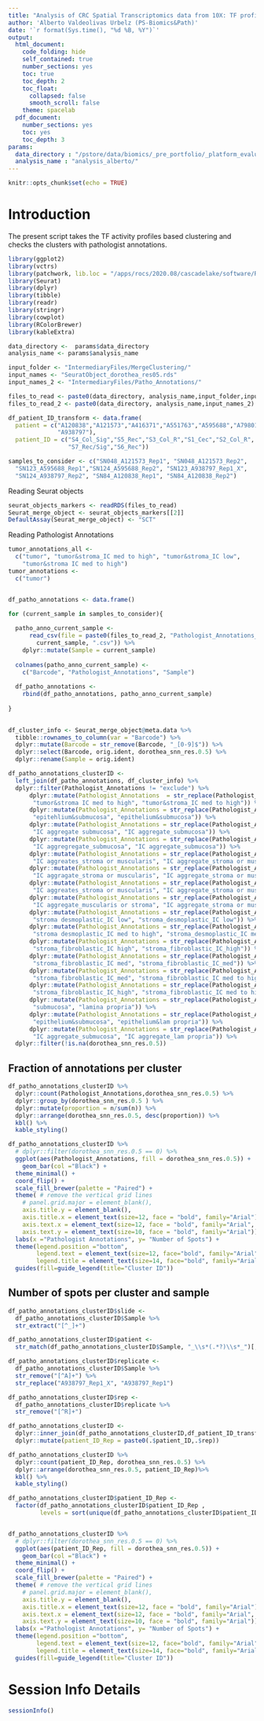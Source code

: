 ```yaml
---
title: "Analysis of CRC Spatial Transcriptomics data from 10X: TF profiles cluster VS Patho Annotations"
author: 'Alberto Valdeolivas Urbelz (PS-Biomics&Path)'
date: '`r format(Sys.time(), "%d %B, %Y")`'
output:
  html_document:
    code_folding: hide
    self_contained: true
    number_sections: yes
    toc: true
    toc_depth: 2
    toc_float:
      collapsed: false
      smooth_scroll: false
    theme: spacelab
  pdf_document:
    number_sections: yes
    toc: yes
    toc_depth: 3
params:
  data_directory : "/pstore/data/biomics/_pre_portfolio/_platform_evaluation/SpatialTranscriptomics/Experiment_CRC_AllSamples/"
  analysis_name : "analysis_alberto/"
---
```


```r
knitr::opts_chunk$set(echo = TRUE)
```

# Introduction

The present script takes the TF activity profiles based clustering and checks
the clusters with pathologist annotations. 

```r
library(ggplot2)
library(vctrs)
library(patchwork, lib.loc = "/apps/rocs/2020.08/cascadelake/software/R/4.1.2-foss-2020a/lib64/R/library")
library(Seurat)
library(dplyr)
library(tibble)
library(readr)
library(stringr)
library(cowplot)
library(RColorBrewer)
library(kableExtra)

data_directory <-  params$data_directory
analysis_name <- params$analysis_name

input_folder <- "IntermediaryFiles/MergeClustering/"
input_names <- "SeuratObject_dorothea_res05.rds"
input_names_2 <- "IntermediaryFiles/Patho_Annotations/"

files_to_read <- paste0(data_directory, analysis_name,input_folder,input_names)
files_to_read_2 <- paste0(data_directory, analysis_name,input_names_2)

df_patient_ID_transform <- data.frame(
  patient = c("A120838","A121573","A416371","A551763","A595688","A798015",
              "A938797"), 
  patient_ID = c("S4_Col_Sig","S5_Rec","S3_Col_R","S1_Cec","S2_Col_R",
                 "S7_Rec/Sig","S6_Rec"))

samples_to_consider <- c("SN048_A121573_Rep1", "SN048_A121573_Rep2",
  "SN123_A595688_Rep1","SN124_A595688_Rep2", "SN123_A938797_Rep1_X", 
  "SN124_A938797_Rep2", "SN84_A120838_Rep1", "SN84_A120838_Rep2")
```

Reading Seurat objects

```r
seurat_objects_markers <- readRDS(files_to_read)
Seurat_merge_object <- seurat_objects_markers[[2]]
DefaultAssay(Seurat_merge_object) <- "SCT"
```

Reading Pathologist Annotations

```r
tumor_annotations_all <- 
  c("tumor", "tumor&stroma_IC med to high", "tumor&stroma_IC low", 
    "tumor&stroma IC med to high")
tumor_annotations <- 
  c("tumor")


df_patho_annotations <- data.frame()

for (current_sample in samples_to_consider){
  
  patho_anno_current_sample <- 
      read_csv(file = paste0(files_to_read_2, "Pathologist_Annotations_", 
        current_sample, ".csv")) %>% 
    dplyr::mutate(Sample = current_sample)
  
  colnames(patho_anno_current_sample) <- 
    c("Barcode", "Pathologist_Annotations", "Sample")
  
  df_patho_annotations <- 
    rbind(df_patho_annotations, patho_anno_current_sample)
    
}

    
df_cluster_info <- Seurat_merge_object@meta.data %>% 
  tibble::rownames_to_column(var = "Barcode") %>% 
  dplyr::mutate(Barcode = str_remove(Barcode, "_[0-9]$")) %>% 
  dplyr::select(Barcode, orig.ident, dorothea_snn_res.0.5) %>% 
  dplyr::rename(Sample = orig.ident)

df_patho_annotations_clusterID <- 
  left_join(df_patho_annotations, df_cluster_info) %>% 
  dplyr::filter(Pathologist_Annotations != "exclude") %>% 
      dplyr::mutate(Pathologist_Annotations  = str_replace(Pathologist_Annotations, 
       "tumor&stroma IC med to high", "tumor&stroma_IC med to high")) %>%
      dplyr::mutate(Pathologist_Annotations = str_replace(Pathologist_Annotations, 
       "epitehlium&submucosa", "epithelium&submucosa")) %>% 
      dplyr::mutate(Pathologist_Annotations = str_replace(Pathologist_Annotations, 
       "IC aggregate submucosa", "IC aggregate_submucosa")) %>%
      dplyr::mutate(Pathologist_Annotations = str_replace(Pathologist_Annotations, 
       "IC aggregregate_submucosa", "IC aggregate_submucosa")) %>%
      dplyr::mutate(Pathologist_Annotations = str_replace(Pathologist_Annotations, 
       "IC aggreates_stroma or muscularis", "IC aggregate_stroma or muscularis")) %>%
      dplyr::mutate(Pathologist_Annotations = str_replace(Pathologist_Annotations, 
       "IC aggragate_stroma or muscularis", "IC aggregate_stroma or muscularis")) %>%
      dplyr::mutate(Pathologist_Annotations = str_replace(Pathologist_Annotations, 
       "IC aggreates_stroma or muscularis", "IC aggregate_stroma or muscularis")) %>%
      dplyr::mutate(Pathologist_Annotations = str_replace(Pathologist_Annotations, 
       "IC aggregate_muscularis or stroma", "IC aggregate_stroma or muscularis")) %>%
      dplyr::mutate(Pathologist_Annotations = str_replace(Pathologist_Annotations, 
       "stroma desmoplastic_IC low", "stroma_desmoplastic_IC low")) %>%
      dplyr::mutate(Pathologist_Annotations = str_replace(Pathologist_Annotations, 
       "stroma desmoplastic_IC med to high", "stroma_desmoplastic_IC med to high")) %>%
      dplyr::mutate(Pathologist_Annotations = str_replace(Pathologist_Annotations, 
       "stroma_fibroblastic_IC high", "stroma_fibroblastic_IC_high")) %>%
      dplyr::mutate(Pathologist_Annotations = str_replace(Pathologist_Annotations, 
       "stroma_fibroblastic_IC med", "stroma_fibroblastic_IC_med")) %>%
      dplyr::mutate(Pathologist_Annotations = str_replace(Pathologist_Annotations, 
       "stroma_fibroblastic_IC_med", "stroma_fibroblastic_IC med to high")) %>%
      dplyr::mutate(Pathologist_Annotations = str_replace(Pathologist_Annotations, 
       "stroma_fibroblastic_IC_high", "stroma_fibroblastic_IC med to high")) %>%
      dplyr::mutate(Pathologist_Annotations = str_replace(Pathologist_Annotations, 
       "submucosa", "lamina propria")) %>% 
      dplyr::mutate(Pathologist_Annotations = str_replace(Pathologist_Annotations, 
       "epithelium&submucosa", "epithelium&lam propria")) %>% 
      dplyr::mutate(Pathologist_Annotations = str_replace(Pathologist_Annotations, 
       "IC aggregate_submucosa", "IC aggregate_lam propria")) %>% 
  dplyr::filter(!is.na(dorothea_snn_res.0.5))
```



## Fraction of annotations per cluster

```r
df_patho_annotations_clusterID %>% 
  dplyr::count(Pathologist_Annotations,dorothea_snn_res.0.5) %>% 
  dplyr::group_by(dorothea_snn_res.0.5 ) %>% 
  dplyr::mutate(proportion = n/sum(n)) %>% 
  dplyr::arrange(dorothea_snn_res.0.5, desc(proportion)) %>% 
  kbl() %>% 
  kable_styling()
```

```r
df_patho_annotations_clusterID %>% 
  # dplyr::filter(dorothea_snn_res.0.5 == 0) %>% 
  ggplot(aes(Pathologist_Annotations, fill = dorothea_snn_res.0.5)) + 
    geom_bar(col ="Black") + 
  theme_minimal() + 
  coord_flip() + 
  scale_fill_brewer(palette = "Paired") + 
  theme( # remove the vertical grid lines
    # panel.grid.major = element_blank(), 
    axis.title.y = element_blank(), 
    axis.title.x = element_text(size=12, face = "bold", family="Arial"), 
    axis.text.x = element_text(size=12, face = "bold", family="Arial", angle = 90, vjust = -0.1),
    axis.text.y = element_text(size=10, face = "bold", family="Arial")) + 
  labs(x ="Pathologist Annotations", y= "Number of Spots") + 
  theme(legend.position ="bottom",  
        legend.text = element_text(size=12, face="bold", family="Arial"), 
        legend.title = element_text(size=14, face="bold", family="Arial")) +
  guides(fill=guide_legend(title="Cluster ID"))
```

## Number of spots per cluster and sample

```r
df_patho_annotations_clusterID$slide <- 
  df_patho_annotations_clusterID$Sample %>%
  str_extract("[^_]+")

df_patho_annotations_clusterID$patient <- 
  str_match(df_patho_annotations_clusterID$Sample, "_\\s*(.*?)\\s*_")[,2]

df_patho_annotations_clusterID$replicate <- 
  df_patho_annotations_clusterID$Sample %>%
  str_remove("[^A]+") %>% 
  str_replace("A938797_Rep1_X", "A938797_Rep1")

df_patho_annotations_clusterID$rep <- 
  df_patho_annotations_clusterID$replicate %>%
  str_remove("[^R]+")  

df_patho_annotations_clusterID <- 
  dplyr::inner_join(df_patho_annotations_clusterID,df_patient_ID_transform) %>%
  dplyr::mutate(patient_ID_Rep = paste0(.$patient_ID,.$rep))
```


```r
df_patho_annotations_clusterID %>% 
  dplyr::count(patient_ID_Rep, dorothea_snn_res.0.5) %>% 
  dplyr::arrange(dorothea_snn_res.0.5, patient_ID_Rep)%>%
  kbl() %>% 
  kable_styling()
```

```r
df_patho_annotations_clusterID$patient_ID_Rep <- 
  factor(df_patho_annotations_clusterID$patient_ID_Rep , 
         levels = sort(unique(df_patho_annotations_clusterID$patient_ID_Rep), decreasing = TRUE))


df_patho_annotations_clusterID %>%
  # dplyr::filter(dorothea_snn_res.0.5 == 0) %>% 
  ggplot(aes(patient_ID_Rep, fill = dorothea_snn_res.0.5)) + 
    geom_bar(col ="Black") + 
  theme_minimal() + 
  coord_flip() + 
  scale_fill_brewer(palette = "Paired") + 
  theme( # remove the vertical grid lines
    # panel.grid.major = element_blank(), 
    axis.title.y = element_blank(), 
    axis.title.x = element_text(size=12, face = "bold", family="Arial"), 
    axis.text.x = element_text(size=12, face = "bold", family="Arial", angle = 90, vjust = -0.1),
    axis.text.y = element_text(size=10, face = "bold", family="Arial")) + 
  labs(x ="Pathologist Annotations", y= "Number of Spots") + 
  theme(legend.position ="bottom",  
        legend.text = element_text(size=12, face="bold", family="Arial"), 
        legend.title = element_text(size=14, face="bold", family="Arial")) +
  guides(fill=guide_legend(title="Cluster ID"))
```



# Session Info Details

```r
sessionInfo()
```

